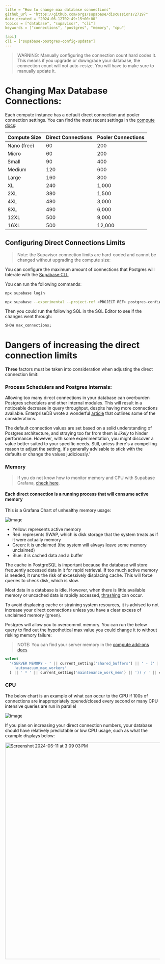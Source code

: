 ```yaml
---
title = "How to change max database connections"
github_url = "https://github.com/orgs/supabase/discussions/27197"
date_created = "2024-06-12T02:49:15+00:00"
topics = ["database", "supavisor", "cli"]
keywords = ["connections", "postgres", "memory", "cpu"]

[api]
cli = ["supabase-postgres-config-update"]
---
```


> WARNING: Manually configuring the connection count hard codes it. This means if you upgrade or downgrade your database, the connection count will not auto-resize. You will have to make sure to manually update it.

# Changing Max Database Connections:

Each compute instance has a default direct connection and pooler connection settings. You can find the most recent settings in the [compute docs](https://supabase.com/docs/guides/platform/compute-add-ons#disk-io):

| Compute Size | Direct Connections | Pooler Connections |
| ------------ | ------------------ | ------------------ |
| Nano (free)  | 60                 | 200                |
| Micro        | 60                 | 200                |
| Small        | 90                 | 400                |
| Medium       | 120                | 600                |
| Large        | 160                | 800                |
| XL           | 240                | 1,000              |
| 2XL          | 380                | 1,500              |
| 4XL          | 480                | 3,000              |
| 8XL          | 490                | 6,000              |
| 12XL         | 500                | 9,000              |
| 16XL         | 500                | 12,000             |

## Configuring Direct Connections Limits

> Note: the Supavisor connection limits are hard-coded and cannot be changed without upgrading the compute size:

You can configure the maximum amount of connections that Postgres will tolerate with the [Supabase CLI.](https://supabase.com/docs/guides/platform/custom-postgres-config)

You can run the following commands:

```sh
npx supabase login

npx supabase --experimental --project-ref <PROJECT REF> postgres-config update --config max_connections=<INTEGER VALUE>
```

Then you could run the following SQL in the SQL Editor to see if the changes went through:

```sql
SHOW max_connections;
```

# Dangers of increasing the direct connection limits

**Three** factors must be taken into consideration when adjusting the direct connection limit:

### Process Schedulers and Postgres Internals:

Allowing too many direct connections in your database can overburden Postgres schedulers and other internal modules. This will result in a noticeable decrease in query throughput, despite having more connections available. EnterpriseDB wrote a wonderful [article](https://www.enterprisedb.com/postgres-tutorials/why-you-should-use-connection-pooling-when-setting-maxconnections-postgres) that outlines some of the considerations.

The default connection values are set based on a solid understanding of Postgres architecture, and straying too far from them is _likely_ to hinder performance. However, with some experimentation, you might discover a value better suited to your specific needs. Still, unless there's a compelling reason to adjust the setting, it's generally advisable to stick with the defaults or change the values judiciously.'

### Memory

> If you do not know how to monitor memory and CPU with Supabase Grafana, [check here](https://github.com/orgs/supabase/discussions/27141).

#### Each direct connection is a running process that will consume active memory

This is a Grafana Chart of unhealthy memory usage:

![image](/docs/img/troubleshooting/47685206-7914-440e-a010-da62f5c38186.png)

- Yellow: represents active memory
- Red: represents SWAP, which is disk storage that the system treats as if it were actually memory
- Green: it is unclaimed (the system will always leave some memory unclaimed)
- Blue: it is cached data and a buffer

The cache in PostgreSQL is important because the database will store frequently accessed data in it for rapid retrieval. If too much active memory is needed, it runs the risk of excessively displacing cache. This will force queries to check disk, which is slow.

Most data in a database is idle. However, when there is little available memory or uncached data is rapidly accessed, [thrashing](<https://en.wikipedia.org/wiki/Thrashing_(computer_science)>) can occur.

To avoid displacing cache or straining system resources, it is advised to not increase your direct connections unless you have a clear excess of unclaimed memory (green).

Postgres will allow you to overcommit memory. You can run the below query to find out the hypothetical max value you could change it to without risking memory failure:

> NOTE: You can find your server memory in the [compute add-ons docs](https://supabase.com/docs/guides/platform/compute-add-ons)

```sql
select
  '(SERVER MEMORY - ' || current_setting('shared_buffers') || ' - (' || current_setting(
    'autovacuum_max_workers'
  ) || ' * ' || current_setting('maintenance_work_mem') || ')) / ' || current_setting('work_mem');
```

### CPU

The below chart is an example of what can occur to the CPU if 100s of connections are inappropriately opened/closed every second or many CPU intensive queries are run in parallel

![image](/docs/img/troubleshooting/0e7f6842-78fd-44f9-b463-425507815fb6.png)

If you plan on increasing your direct connection numbers, your database should have relatively predictable or low CPU usage, such as what the example displays below:

<img
  width="706"
  alt="Screenshot 2024-06-11 at 3 09 03 PM"
  src="https://github.com/supabase/supabase/assets/91111415/ee3e4f4c-87a1-4ef8-9ca5-af9094fc1b93"
/>

